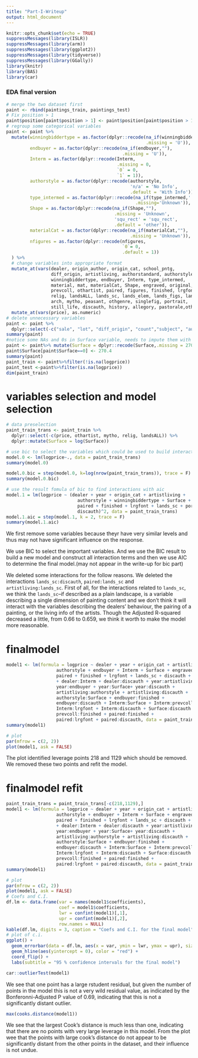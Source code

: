 ```yaml
---
title: "Part-I-Writeup"
output: html_document
---
```


```r
knitr::opts_chunk$set(echo = TRUE)
suppressMessages(library(ISLR))
suppressMessages(library(arm))
suppressMessages(library(ggplot2))
suppressMessages(library(tidyverse))
suppressMessages(library(GGally))
library(knitr)
library(BAS)
library(car)
```

### EDA final version

```r
# merge the two dataset first
paint <- rbind(paintings_train, paintings_test)
# Fix position > 1
paint$position[paint$position > 1] <- paint$position[paint$position > 1]/100
# regroup some categorical variables
paint <- paint %>%
  mutate(winningbiddertype = as.factor(dplyr::recode(na_if(winningbiddertype,""),
                                                     .missing = 'U')),
         endbuyer = as.factor(dplyr::recode(na_if(endbuyer,""),
                                            .missing = 'U')),
         Interm = as.factor(dplyr::recode(Interm,
                                          .missing = 0,
                                          `0` = 0,
                                          `1` = 1)), 
         authorstyle = as.factor(dplyr::recode(authorstyle,
                                               'n/a' = 'No Info',
                                               .default = 'With Info')),
         type_intermed = as.factor(dplyr::recode(na_if(type_intermed,''),
                                                 .missing='Unknown')),
         Shape = as.factor(dplyr::recode(na_if(Shape,""),
                                         .missing = 'Unknown',
                                         'squ_rect' = 'squ_rect',
                                         .default = 'other')),
         materialCat = as.factor(dplyr::recode(na_if(materialCat,""),
                                               .missing = 'Unknown')),
         nfigures = as.factor(dplyr::recode(nfigures,
                                            `0`= 0,
                                            .default = 1))
  ) %>% 
  # change variables into appropriate format
  mutate_at(vars(dealer, origin_author, origin_cat, school_pntg, 
                 diff_origin, artistliving, authorstandard, authorstyle, 
                 winningbiddertype, endbuyer, Interm, type_intermed, 
                 material, mat, materialCat, Shape, engraved, original, 
                 prevcoll, othartist, paired, figures, finished, lrgfont, 
                 relig, landsALL, lands_sc, lands_elem, lands_figs, lands_ment, 
                 arch, mytho, peasant, othgenre, singlefig, portrait, 
                 still_life, discauth, history, allegory, pastorale,other), as.factor) %>% 
  mutate_at(vars(price), as.numeric) 
# delete unnecessary variables
paint <- paint %>% 
  dplyr::select(-c("sale", "lot", "diff_origin", "count","subject", "author", "authorstandard","winningbidder","other","pastorale","allegory","history", "lands_ment","original", "type_intermed","origin_author","material","mat","figures","singlefig","Diam_in","Surface_Rnd","Surface_Rect","Width_in","Height_in"))
summary(paint)
#notice some NAs and 0s in Surface variable, needs to impute them with median
paint <- paint%>% mutate(Surface = dplyr::recode(Surface,.missing = 270.4))
paint$Surface[paint$Surface==0] <- 270.4
summary(paint)
paint_train <- paint%>%filter(!is.na(logprice))
paint_test <-paint%>%filter(is.na(logprice))
dim(paint_train)
```

# variables selection and model selection

```r
# data preselection
paint_train_trans <- paint_train %>% 
  dplyr::select(-c(price, othartist, mytho, relig, landsALL)) %>%
  dplyr::mutate(Surface = log(Surface))

# use bic to select the variables which could be used to build interaction terms
model.0 <- lm(logprice~., data = paint_train_trans)
summary(model.0)

model.0.bic = step(model.0, k=log(nrow(paint_train_trans)), trace = F)
summary(model.0.bic)

# use the result fomula of bic to find interactions with aic
model.1 = lm(logprice ~ (dealer + year + origin_cat + artistliving + 
                           authorstyle + winningbiddertype + Surface + engraved + prevcoll + 
                           paired + finished + lrgfont + lands_sc + portrait + still_life + 
                           discauth)^2, data = paint_train_trans)
model.1.aic = step(model.1, k = 2, trace = F)
summary(model.1.aic)

```

We first remove some variables because theyr have very similar levels and thus may not have significant influence on the response.

We use BIC to select the important variables. And we use the BIC result to build a new model and construct all interaction terms and then we use AIC to determine the final model.(may not appear in the write-up for bic part)

We deleted some interactions for the follow reasons. We deleted the interactions `lands_sc:discauth`, `paired:lands_sc` and `artistliving:lands_sc`. First of all, for the interactions related to `lands_sc`, we think the `lands_sc`--if described as a plain landscape, is a variable describing a single dimension of painting content and we don't think it will interact with the variables describing the dealers' behaviour, the pairing of a painting, or the living info of the artists. Though the Adjusted R-squared decreased a little, from 0.66 to 0.659, we think it worth to make the model more reasonable.

# finalmodel 

```r
model1 <- lm(formula = logprice ~ dealer + year + origin_cat + artistliving + 
                   authorstyle + endbuyer + Interm + Surface + engraved + prevcoll + 
                   paired + finished + lrgfont + lands_sc + discauth + dealer:year + 
                   + dealer:Interm + dealer:discauth + year:artistliving + 
                   year:endbuyer + year:Surface+ year:discauth + 
                   artistliving:authorstyle + artistliving:discauth + 
                   authorstyle:Surface + endbuyer:finished + 
                   endbuyer:discauth + Interm:Surface + Interm:prevcoll + 
                   Interm:lrgfont + Interm:discauth + Surface:discauth + 
                   prevcoll:finished + paired:finished + 
                   paired:lrgfont + paired:discauth, data = paint_train_trans)
summary(model1)
```


```r
# plot
par(mfrow = c(2, 2))
plot(model1, ask = FALSE)
```

The plot identified leverage points 218 and 1129 which should be removed. We removed these two points and refit the model.

# finalmodel refit

```r
paint_train_trans = paint_train_trans[-c(218,1129),]
model1 <- lm(formula = logprice ~ dealer + year + origin_cat + artistliving + 
                   authorstyle + endbuyer + Interm + Surface + engraved + prevcoll + 
                   paired + finished + lrgfont + lands_sc + discauth + dealer:year + 
                   + dealer:Interm + dealer:discauth + year:artistliving + 
                   year:endbuyer + year:Surface+ year:discauth + 
                   artistliving:authorstyle + artistliving:discauth + 
                   authorstyle:Surface + endbuyer:finished + 
                   endbuyer:discauth + Interm:Surface + Interm:prevcoll + 
                   Interm:lrgfont + Interm:discauth + Surface:discauth + 
                   prevcoll:finished + paired:finished + 
                   paired:lrgfont + paired:discauth, data = paint_train_trans)
summary(model1)
```

```r
# plot
par(mfrow = c(2, 2))
plot(model1, ask = FALSE)
# Coefs and C.I.
df.lm <- data.frame(var = names(model1$coefficients),
                    coef = model1$coefficients,
                    lwr = confint(model1)[,1],
                    upr = confint(model1)[,2],
                    row.names = NULL)
kable(df.lm, digits = 3, caption = "Coefs and C.I. for the final model")
# plot of c.i.
ggplot() +
  geom_errorbar(data = df.lm, aes(x = var, ymin = lwr, ymax = upr), size = 0.3) +
  geom_hline(aes(yintercept = 0), color = "red") +
  coord_flip() +
  labs(subtitle = "95 % confidence intervals for the final model")
```

```r
car::outlierTest(model1)
```

We see that one point has a large rstudent residual, but given the number of points in the model this is not a very wild residual value, as indicated by the Bonferonni-Adjusted P value of 0.69, indicating that this is not a significantly distant outlier.

```r
max(cooks.distance(model1))
```

We see that the largest Cook’s distance is much less than one, indicating that there are no points with very large leverage in this model. From the plot wee that the points with large cook's distance do not appear to be significantly distant from the other points in the dataset, and their influence is not undue. 

